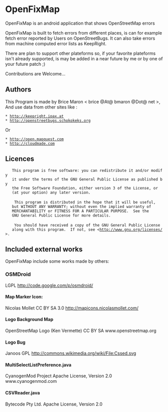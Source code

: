 = OpenFixMap =

OpenFixMap is an android application that shows OpenStreetMap errors

OpenFixMap is built to fetch errors from different places, 
is can for example fetch error reported by Users on OpenStreetBugs.
It can also take errors from machine computed error lists as KeepRight.

There are plan to support other plateforms so, if your favorite plateforms
isn't already supported, is may be added in a near future
by me or by one of your future patch  ;)

Contributions are Welcome...


== Authors ==

This Program is made by Brice Maron < brice @At@ bmaron  @Dot@ net >,
And use data from other sites like :
 * http://keepright.ipax.at
 * http://openstreetbugs.schokokeks.org

Or 

 * http://open.mapquest.com
 * http://cloudmade.com

== Licences ==

    This program is free software: you can redistribute it and/or modify
    it under the terms of the GNU General Public License as published by
    the Free Software Foundation, either version 3 of the License, or
    (at your option) any later version.<br /><br />
    This program is distributed in the hope that it will be useful,
    but WITHOUT ANY WARRANTY; without even the implied warranty of
    MERCHANTABILITY or FITNESS FOR A PARTICULAR PURPOSE.  See the
    GNU General Public License for more details.<br /><br />
    You should have received a copy of the GNU General Public License
    along with this program.  If not, see <http://www.gnu.org/licenses/>.
 
== Included external works ==

OpenFixMap include some works made by others:

=== OSMDroid ===

LGPL
http://code.google.com/p/osmdroid/

==== Map Marker Icon: ====

Nicolas Mollet
CC BY SA 3.0
http://mapicons.nicolasmollet.com/

==== Logo Background Map ====

OpenStreetMap Logo (Ken Vermette)
CC BY SA
www.openstreetmap.org

==== Logo Bug ====
Janoos
GPL
http://commons.wikimedia.org/wiki/File:Cssed.svg

==== MultiSelectListPreference.java ====

CyanogenMod Project
Apache License, Version 2.0
www.cyanogenmod.com


==== CSVReader.java ====

Bytecode Pty Ltd.
Apache License, Version 2.0
